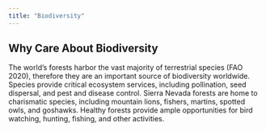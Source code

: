 ```yaml
---
title: "Biodiversity"
---
```


## Why Care About Biodiversity

The world’s forests harbor the vast majority of terrestrial species (FAO 2020), therefore they are an
important source of biodiversity worldwide.
Species provide critical ecosystem services, including pollination, seed dispersal, and pest and disease
control.
Sierra Nevada forests are home to charismatic species, including mountain lions, fishers, martins, spotted
owls, and goshawks.
Healthy forests provide ample opportunities for bird watching, hunting, fishing, and other activities.

